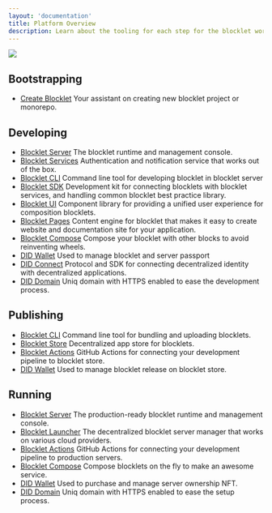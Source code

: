 ```yaml
---
layout: 'documentation'
title: Platform Overview
description: Learn about the tooling for each step for the blocklet workflow
---
```


![](./images/overview.png)

## Bootstrapping

- [Create Blocklet](https://createblocklet.dev) Your assistant on creating new blocklet project or monorepo.

## Developing

- [Blocklet Server](/) The blocklet runtime and management console.
- [Blocklet Services](/reference/blocklet-service) Authentication and notification service that works out of the box.
- [Blocklet CLI](/reference/blocklet-cli) Command line tool for developing blocklet in blocklet server
- [Blocklet SDK](/reference/blocklet-sdk) Development kit for connecting blocklets with blocklet services, and handling common blocklet best practice library.
- [Blocklet UI](/reference/blocklet-ui) Component library for providing a unified user experience for composition blocklets.
- [Blocklet Pages](https://pages.blocklet.io) Content engine for blocklet that makes it easy to create website and documentation site for your application.
- [Blocklet Compose](/) Compose your blocklet with other blocks to avoid reinventing wheels.
- [DID Wallet](https://didwallet.io) Used to manage blocklet and server passport
- [DID Connect](https://didconnect.io) Protocol and SDK for connecting decentralized identity with decentralized applications.
- [DID Domain](https://domain.didlabs.org) Uniq domain with HTTPS enabled to ease the development process.

## Publishing

- [Blocklet CLI](/reference/blocklet-cli) Command line tool for bundling and uploading blocklets.
- [Blocklet Store](https://store.blocklet.dev) Decentralized app store for blocklets.
- [Blocklet Actions](/reference/blocklet-actions) GitHub Actions for connecting your development pipeline to blocklet store.
- [DID Wallet](https://didwallet.io) Used to manage blocklet release on blocklet store.

## Running

- [Blocklet Server](/) The production-ready blocklet runtime and management console.
- [Blocklet Launcher](https://launcher.arcblock.io) The decentralized blocklet server manager that works on various cloud providers.
- [Blocklet Actions](/) GitHub Actions for connecting your development pipeline to production servers.
- [Blocklet Compose](/) Compose blocklets on the fly to make an awesome service.
- [DID Wallet](https://didwallet.io) Used to purchase and manage server ownership NFT.
- [DID Domain](https://domain.didlabs.org) Uniq domain with HTTPS enabled to ease the setup process.

